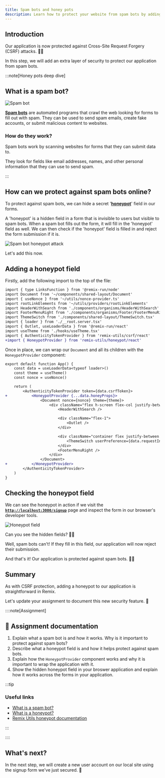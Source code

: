 ```yaml
---
title: Spam bots and honey pots
description: Learn how to protect your website from spam bots by adding a 'honeypot' field to your forms.
---
```


## Introduction

Our application is now protected against Cross-Site Request Forgery (CSRF) attacks. 🎉🎉

In this step, we will add an extra layer of security to protect our application from spam bots.

:::note[Honey pots deep dive]

## What is a spam bot?

![Spam bot](src/assets/webp/epic-news/spambot.webp)

[**Spam bots**](https://www.cloudflare.com/learning/bots/what-is-a-spambot/) are automated programs that crawl the web looking for forms to fill out with spam. They can be used to send spam emails, create fake accounts, or submit malicious content to websites.

### How do they work?

Spam bots work by scanning websites for forms that they can submit data to.

They look for fields like email addresses, names, and other personal information that they can use to send spam.

:::

## How can we protect against spam bots online?

To protect against spam bots, we can hide a secret '[**honeypot**](https://forms.epicweb.dev/06)' field in our forms.

A 'honeypot' is a hidden field in a form that is invisible to users but visible to spam bots. When a spam bot fills out the form, it will fill in the 'honeypot' field as well. We can then check if the 'honeypot' field is filled in and reject the form submission if it is.

![Spam bot honeypot attack](src/assets/webp/epic-news/spambot-honeypot-attack.webp)

Let's add this now.

## Adding a honeypot field

Firstly, add the following import to the top of the file:

```diff lang="tsx" title="app/root.tsx"
import { type LinksFunction } from '@remix-run/node'
import Document from '~/components/shared-layout/Document'
import { useNonce } from '~/utils/nonce-provider.ts'
import rootLinkElements from '~/utils/providers/rootLinkElements'
import HeaderWithSearch from './components/organisms/HeaderWithSearch'
import FooterMenuRight from './components/organisms/Footer/FooterMenuRight'
import ThemeSwitch from './components/shared-layout/ThemeSwitch.tsx'
import { loader } from './__root.server.tsx'
import { Outlet, useLoaderData } from '@remix-run/react'
import useTheme from './hooks/useTheme.tsx'
import { AuthenticityTokenProvider } from 'remix-utils/csrf/react'
+import { HoneypotProvider } from 'remix-utils/honeypot/react'

```

Once in place, we can wrap our `Document` and all its children with the `HoneypotProvider` component:

```diff lang="tsx" title="app/root.tsx"
export default function App() {
	const data = useLoaderData<typeof loader>()
	const theme = useTheme()
	const nonce = useNonce()

	return (
		<AuthenticityTokenProvider token={data.csrfToken}>
+			<HoneypotProvider {...data.honeyProps}>
				<Document nonce={nonce} theme={theme}>
					<div className="flex h-screen flex-col justify-between">
						<HeaderWithSearch />

						<div className="flex-1">
							<Outlet />
						</div>

						<div className="container flex justify-between pb-5">
							<ThemeSwitch userPreference={data.requestInfo.userPrefs.theme} />
						</div>
						<FooterMenuRight />
					</div>
				</Document>
+			</HoneypotProvider>
		</AuthenticityTokenProvider>
	)
}
```

## Checking the honeypot field

We can see the honeypot in action if we visit the [**`http://localhost:3000/signup`**](http://localhost:3000/signup) page and inspect the form in our browser's developer tools.

![Honeypot field](src/assets/webp/epic-news/honeypot-field.webp)

Can you see the hidden fields? 🕵️‍♂️

Well, spam bots can't! If they fill in this field, our application will now reject their submission.

And that's it! Our application is protected against spam bots. 🚫🤖

## Summary

As with CSRF protection, adding a honeypot to our application is straightforward in Remix.

Let's update your assignment to document this new security feature. 🚀

::::note[Assignment]

## 📄 Assignment documentation

1. Explain what a spam bot is and how it works. Why is it important to protect against spam bots?
2. Describe what a honeypot field is and how it helps protect against spam bots.
3. Explain how the `HoneypotProvider` component works and why it is important to wrap the application with it.
4. Show the hidden honeypot field in your broswer application and explain how it works across the forms in your application.

:::tip

### Useful links

- [What is a spam bot?](https://www.cloudflare.com/learning/bots/what-is-a-spambot/)
- [What is a honeypot?](https://forms.epicweb.dev/06)
- [Remix Utils honeypot documentation](https://github.com/sergiodxa/remix-utils?tab=readme-ov-file#form-honeypot)

:::

::::

## What's next?

In the next step, we will create a new user account on our local site using the signup form we've just secured. 🎉

